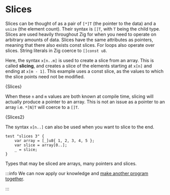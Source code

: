 

# Slices

Slices can be thought of as a pair of `[*]T` (the pointer to the data) and a
`usize` (the element count). Their syntax is `[]T`, with `T` being the child
type. Slices are used heavily throughout Zig for when you need to operate on
arbitrary amounts of data. Slices have the same attributes as pointers, meaning
that there also exists const slices. For loops also operate over slices. String
literals in Zig coerce to `[]const u8`.

Here, the syntax `x[n..m]` is used to create a slice from an array. This is
called **slicing**, and creates a slice of the elements starting at `x[n]` and
ending at `x[m - 1]`. This example uses a const slice, as the values to which
the slice points need not be modified.

<CodeBlock language="zig">{Slices}</CodeBlock>

When these `n` and `m` values are both known at compile time, slicing will
actually produce a pointer to an array. This is not an issue as a pointer to an
array i.e. `*[N]T` will coerce to a `[]T`.

<CodeBlock language="zig">{Slices2}</CodeBlock>

The syntax `x[n..]` can also be used when you want to slice to the end.

```zig
test "slices 3" {
    var array = [_]u8{ 1, 2, 3, 4, 5 };
    var slice = array[0..];
    _ = slice;
}
```

Types that may be sliced are arrays, many pointers and slices.

:::info
We can now apply our knowledge and [make another program together](/posts/fahrenheit-to-celsius).

:::
